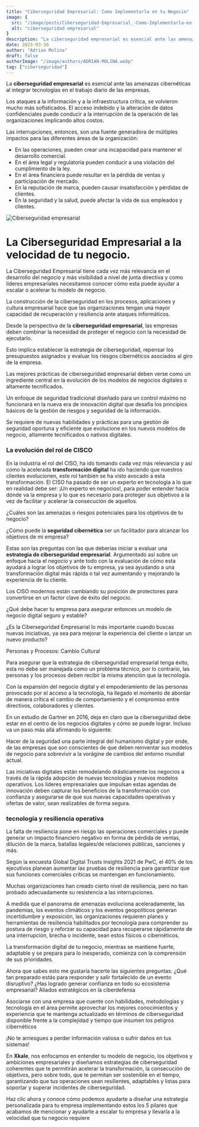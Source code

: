 ```yaml
---
title: "Ciberseguridad Empresarial: Como Implementarla en tu Negocio"
image: {
  src: "/image/posts/Ciberseguridad-Empresarial_-Como-Implementarla-en-tu-Negocio-1024x576.webp",
  alt: "ciberseguridad empresarial"
}
description: "La ciberseguridad empresarial es esencial ante las amenazas cibernéticas al integrar tecnologías en el trabajo diario de las empresas."
date: 2023-03-30
author: "Adrian Molina"
draft: false
authorImage: "/image/authors/ADRIAN-MOLINA.webp"
tag: ["ciberseguridad"]
---
```



La **ciberseguridad empresarial** es esencial ante las amenazas cibernéticas al integrar tecnologías en el trabajo diario de las empresas.

Los ataques a la información y a la infraestructura crítica, se volvieron mucho más sofisticados. El acceso indebido y la alteración de datos confidenciales puede conducir a la interrupción de la operación de las organizaciones implicando altos costos.

Las interrupciones, entonces, son una fuente generadora de múltiples impactos para las diferentes áreas de la organización:

- En las operaciones, pueden crear una incapacidad para mantener el desarrollo comercial.
- En el área legal y regulatoria pueden conducir a una violación del cumplimiento de la ley.
- En el área financiera puede resultar en la pérdida de ventas y participación de mercado.
- En la reputación de marca, pueden causar insatisfacción y pérdidas de clientes.
- En la seguridad y la salud, puede afectar la vida de sus empleados y clientes.

![Ciberseguridad empresarial](/image/posts/Ciberseguridad-Empresarial_-Como-Implementarla-en-tu-Negocio-1024x576.webp)

# La Ciberseguridad Empresarial a la velocidad de tu negocio.

La Ciberseguridad Empresarial tiene cada vez más relevancia en el desarrollo del negocio y más visibilidad a nivel de junta directiva y como líderes empresariales necesitamos conocer cómo esta puede ayudar a escalar o acelerar tu modelo de negocio.

La construcción de la ciberseguridad en los procesos, aplicaciones y cultura empresarial hace que las organizaciones tengan una mayor capacidad de recuperación y resiliencia ante ataques informáticos.

Desde la perspectiva de la **ciberseguridad empresarial**, las empresas deben combinar la necesidad de proteger el negocio con la necesidad de ejecutarlo.

Esto implica establecer la estrategia de ciberseguridad, repensar los presupuestos asignados y evaluar los riesgos cibernéticos asociados al giro de la empresa.

Las mejores prácticas de ciberseguridad empresarial deben verse como un ingrediente central en la evolución de los modelos de negocios digitales o altamente tecnificados.

Un enfoque de seguridad tradicional diseñado para un control máximo no funcionará en la nueva era de innovación digital que desafía los principios básicos de la gestión de riesgos y seguridad de la información.

Se requiere de nuevas habilidades y prácticas para una gestión de seguridad oportuna y eficiente que evolucione en los nuevos modelos de negocio, altamente tecnificados o nativos digitales.

### La evolución del rol de CISCO

En la industria el rol del CISO, ha ido tomando cada vez más relevancia y así como la acelerada **transformación digital** ha ido haciendo que nuestros clientes evolucionen, este rol también se ha visto avocado a esta transformación. El CISO ha pasado de ser un experto en tecnología a lo que en realidad debe ser: ¡Un experto en negocios!, para poder entender hacia dónde va la empresa y lo que es necesario para proteger sus objetivos a la vez de facilitar y acelerar la consecución de aquellos.

¿Cuáles son las amenazas o riesgos potenciales para los objetivos de tu negocio?

¿Cómo puede la **seguridad cibernética** ser un facilitador para alcanzar los objetivos de mi empresa?

Estas son las preguntas con las que deberías iniciar a evaluar una **estrategia de ciberseguridad empresarial**. Argumentado así sobre un enfoque hacia el negocio y ante todo con la evaluación de cómo esta ayudará a lograr los objetivos de tu empresa, ya sea ayudando a una transformación digital más rápida o tal vez aumentando y mejorando la experiencia de tu cliente.

Los CISO modernos están cambiando su posición de protectores para convertirse en un factor clave de éxito del negocio.

¿Qué debe hacer tu empresa para asegurar entonces un modelo de negocio digital seguro y estable?

¿Es la Ciberseguridad Empresarial lo más importante cuando buscas nuevas iniciativas, ya sea para mejorar la experiencia del cliente o lanzar un nuevo producto?

Personas y Procesos: Cambio Cultural

Para asegurar que la estrategia de ciberseguridad empresarial tenga éxito, esta no debe ser manejada como un problema técnico, por lo contrario, las personas y los procesos deben recibir la misma atención que la tecnología.

Con la expansión del negocio digital y el empoderamiento de las personas provocado por el acceso a la tecnología, ha llegado el momento de abordar de manera crítica el cambio de comportamiento y el compromiso entre directivos, colaboradores y clientes.

En un estudio de Gartner en 2016, deja en claro que la ciberseguridad debe estar en el centro de los negocios digitales y cómo se puede lograr. Incluso va un paso más allá afirmando lo siguiente:

Hacer de la seguridad una parte integral del humanismo digital y por ende, de las empresas que son conscientes de que deben reinventar sus modelos de negocio para sobrevivir a la vorágine de cambios del entorno mundial actual.

Las iniciativas digitales están remodelando drásticamente los negocios a través de la rápida adopción de nuevas tecnologías y nuevos modelos operativos. Los líderes empresariales que impulsan estas agendas de innovación deben capturar los beneficios de la transformación con confianza y asegurarse de que sus nuevas capacidades operativas y ofertas de valor, sean realizables de forma segura.

<Link text="¡quiero saber más!" href="/ciberseguridad"/>

### tecnología y resiliencia   operativa

La falta de resiliencia pone en riesgo las operaciones comerciales y puede generar un impacto financiero negativo en forma de pérdida de ventas, dilución de la marca, batallas legales/de relaciones públicas, sanciones y más.

Según la encuesta Global Digital Trusts Insights 2021 de PwC, el 40% de los ejecutivos planean aumentar las pruebas de resiliencia para garantizar que sus funciones comerciales críticas se mantengan en funcionamiento.

Muchas organizaciones han creado cierto nivel de resiliencia, pero no han probado adecuadamente su resistencia a las interrupciones.

A medida que el panorama de amenazas evoluciona aceleradamente, las pandemias, los eventos climáticos y los eventos geopolíticos generan incertidumbre y exposición, las organizaciones requieren planes y herramientas de resiliencia habilitados por tecnología para comprender su postura de riesgo y reforzar su capacidad para recuperarse rápidamente de una interrupción, brecha o incidente, sean estos físicos o cibernéticos.

La transformación digital de tu negocio, mientras se mantiene fuerte, adaptable y se prepara para lo inesperado, comienza con la comprensión de sus prioridades.

Ahora que sabes esto me gustaría hacerte las siguientes preguntas:
¿Qué tan preparado estás para responder y salir fortalecido de un evento disruptivo?
¿Has logrado generar confianza en todo su ecosistema empresarial?
Aliados estratégicos en la ciberdefensa

Asociarse con una empresa que cuente con habilidades, metodologías y tecnología en el área permite aprovechar los mejores conocimientos y experiencia que te mantenga actualizado en términos de ciberseguridad disponible frente a la complejidad y tiempo que insumen los peligros cibernéticos

¡No te arriesgues a perder información valiosa o sufrir daños en tus sistemas!

En **Xkale**, nos enfocamos en entender tu modelo de negocio, los objetivos y ambiciones empresariales y diseñamos estrategias de ciberseguridad coherentes que te permitirán acelerar la transformación, la consecución de objetivos, pero sobre todo, que te permitan ser sostenible en el tiempo, garantizando que tus operaciones sean resilientes, adaptables y listas para soportar y superar incidentes de ciberseguridad.

Haz clic ahora y conoce cómo podemos ayudarte a diseñar una estrategia personalizada para tu empresa implementando estos los 5 pilares que acabamos de mencionar y ayudarte a escalar tu empresa y llevarla a la velocidad que tu negocio requiere

<Link text="¡quiero saber más!" href="/ciberseguridad"/>